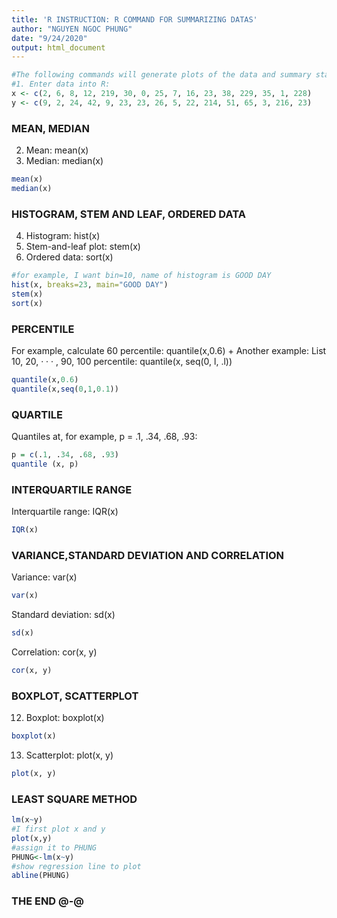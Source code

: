 ---
title: 'R INSTRUCTION: R COMMAND FOR SUMMARIZING DATAS'
author: "NGUYEN NGOC PHUNG"
date: "9/24/2020"
output: html_document
---

```{r}
#The following commands will generate plots of the data and summary statistics:
#1. Enter data into R:
x <- c(2, 6, 8, 12, 219, 30, 0, 25, 7, 16, 23, 38, 229, 35, 1, 228)
y <- c(9, 2, 24, 42, 9, 23, 23, 26, 5, 22, 214, 51, 65, 3, 216, 23)
```

### MEAN, MEDIAN
2. Mean: mean(x)
3. Median: median(x)

```{r}
mean(x)
median(x)
```

### HISTOGRAM, STEM AND LEAF, ORDERED DATA
4. Histogram: hist(x)
5. Stem-and-leaf plot: stem(x)
6. Ordered data: sort(x)
```{r}
#for example, I want bin=10, name of histogram is GOOD DAY
hist(x, breaks=23, main="GOOD DAY")
stem(x)
sort(x)
```

### PERCENTILE
 For example, calculate 60 percentile: quantile(x,0.6)
+ Another example: List 10, 20, · · · , 90, 100 percentile: quantile(x, seq(0, l, .l))
```{r}
quantile(x,0.6)
quantile(x,seq(0,1,0.1))
```

### QUARTILE
 Quantiles at, for example, p = .1, .34, .68, .93:
```{r}
p = c(.1, .34, .68, .93)
quantile (x, p)
```

### INTERQUARTILE RANGE
 Interquartile range: IQR(x)
```{r}
IQR(x)
```

### VARIANCE,STANDARD DEVIATION AND CORRELATION
 Variance: var(x)
```{r}
var(x)
```

 Standard deviation: sd(x)
```{r}
sd(x)
```

Correlation: cor(x, y)
```{r}
cor(x, y)
```

### BOXPLOT, SCATTERPLOT
12. Boxplot: boxplot(x)
```{r}
boxplot(x)
```

13. Scatterplot: plot(x, y)
```{r}
plot(x, y)
```

 
### LEAST SQUARE METHOD
```{r}
lm(x~y)
#I first plot x and y
plot(x,y)
#assign it to PHUNG
PHUNG<-lm(x~y)
#show regression line to plot
abline(PHUNG)
```

### THE END @-@
